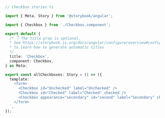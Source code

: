 ```ts
// Checkbox.stories.ts

import { Meta, Story } from '@storybook/angular';

import { Checkbox } from './Checkbox.component';

export default {
  /* 👇 The title prop is optional.
  * See https://storybook.js.org/docs/angular/configure/overview#configure-story-loading
  * to learn how to generate automatic titles
  */
  title: 'Checkbox', 
  component: Checkbox,
} as Meta;

export const allCheckboxes: Story = () => ({
  template: `
    <form>
      <Checkbox id="Unchecked" label="Unchecked" />
      <Checkbox id="Checked" label="Checked" checked />
      <Checkbox appearance="secondary" id="second" label="Secondary" checked />
    </form>
  `,
});
```